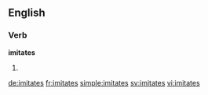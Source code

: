 ==English==

===Verb===
'''imitates'''

# {{en-third-person singular of|imitate}}

[[de:imitates]]
[[fr:imitates]]
[[simple:imitates]]
[[sv:imitates]]
[[vi:imitates]]